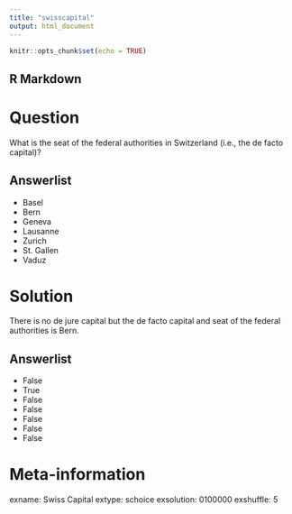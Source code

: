 ```yaml
---
title: "swisscapital"
output: html_document
---
```


```r
knitr::opts_chunk$set(echo = TRUE)
```

## R Markdown

Question
========
What is the seat of the federal authorities in Switzerland (i.e., the de facto capital)?

Answerlist
----------
* Basel
* Bern
* Geneva
* Lausanne
* Zurich
* St. Gallen
* Vaduz


Solution
========
There is no de jure capital but the de facto capital and seat of the federal authorities is Bern.

Answerlist
----------
* False
* True
* False
* False
* False
* False
* False


Meta-information
================
exname: Swiss Capital
extype: schoice
exsolution: 0100000
exshuffle: 5
